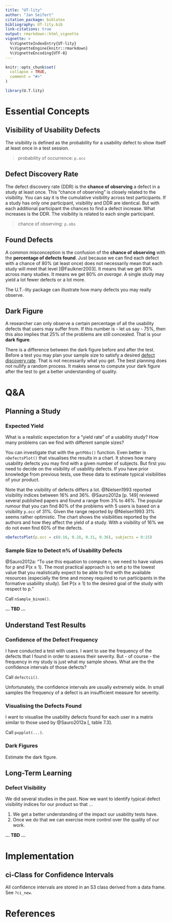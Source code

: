 ```yaml
---
title: "UT-lity"
author: "Jan Seifert"
citation_package: biblatex
bibliography: UT-lity.bib
link-citations: true
output: rmarkdown::html_vignette
vignette: >
  %\VignetteIndexEntry{UT-lity}
  %\VignetteEngine{knitr::rmarkdown}
  %\VignetteEncoding{UTF-8}
---
```




```r
knitr::opts_chunk$set(
  collapse = TRUE,
  comment = "#>"
)
```

```r
library(U.T.lity)
```


# Essential Concepts

## Visibility of Usability Defects

The visibility is defined as the probability for a usability defect to show itself at least once in a test session.

> probability of occurrence: `p.occ`



## Defect Discovery Rate {#ddr}

The defect discovery rate (DDR) is the **chance of observing** a defect in a study at least once. This "chance of observing" is closely related to the visibility. You can say it is the cumulative visibility across test participants. If a study has only one participant, visibility and DDR are identical. But with each additional participant the chances to find a defect increase. What increases is the DDR. The visibility is related to each single participant.

> chance of observing: `p.obs`


## Found Defects

A common misconception is the confusion of the **chance of observing** with the **percentage of defects found**. Just because we can find each defect with a chance of 80% (at least once) does not necessarily mean that each study will meet that level [@Faulkner2003]. It means that we get 80% across many studies. It means we get 80% *on average*. A single study may yield a lot fewer defects or a lot more.

The U.T.-lity package can illustrate how many defects you may really observe. 


## Dark Figure

A researcher can only observe a certain percentage of all the usability defects that users may suffer from. If this number is - let us say - 75%, then this also implies that 25% of the problems are still concealed. That is your **dark figure**.

There is a difference between the dark figure before and after the test. Before a test you may plan your sample size to satisfy a desired [defect discovery rate](#ddr). That is not necessarily what you get. The best planning does not nullify a random process. It makes sense to compute your dark figure after the test to get a better understanding of quality.





# Q&A

## Planning a Study

### Expected Yield

What is a realistic expectation for a "yield rate" of a usability study? How many problems can we find with different sample sizes?

You can investigate that with the `getPObs()` function. Even better is `nDefectsPlot()` that visualises the results in a chart. It shows how many usability defects you may find with a given number of subjects. But first you need to decide on the visibility of usability defects. If you have prior knowledge from previous tests, use these data to estimate typical visibilities of your product.

Note that the visibility of defects differs a lot. @Nielsen1993 reported visibility indices between 16% and 36%. @Sauro2012a [p. 149] reviewed several published papers and found a range from 3% to 46%. The popular rumour that you can find 80% of the problems with 5 users is based on a visibility `p.occ` of 31%. Given the range reported by @Nielsen1993 31% seems rather optimistic. The chart shows the visibilities reported by the authors and how they affect the yield of a study. With a visibility of 16% we do not even find 60% of the defects.


```r
nDefectsPlot(p.occ = c(0.16, 0.28, 0.31, 0.36), subjects = 0:15)
```



### Sample Size to Detect n% of Usability Defects

@Sauro2012a: "To use this equation to compute n, we need to have values for p and P(x ≥ 1). The most practical approach is to set p to the lowest value that you realistically expect to be able to find with the available resources (especially the time and money required to run participants in the formative usability study). Set P(x ≥ 1) to the desired goal of the study with respect to p."

Call `nSample_binom()`.

**... TBD ...**


## Understand Test Results

### Confidence of the Defect Frequency

I have conducted a test with users. I want to use the frequency of the defects that I found in order to assess their severity. But - of course - the frequency in my study is just what my sample shows. What are the the confidence intervals of those defects? 

Call `defectci()`.

Unfortunately, the confidence intervals are usually extremely wide. In small samples the frequency of a defect is an insufficient measure for severity.




### Visualising the Defects Found

I want to visualise the usability defects found for each user in a matrix similar to those used by @Sauro2012a [, table 7.3]. 

Call `pxpplot(...)`.


### Dark Figures

Estimate the dark figure.



## Long-Term Learning

### Defect Visibility

We did several studies in the past. Now we want to identify typical defect visibility indices for our product so that ...

1. We get a better understanding of the impact our usability tests have.
1. Once we do that we can exercise more control over the quality of our work.

**... TBD ...**




# Implementation

## ci-Class for Confidence Intervals

All confidence intervals are stored in an S3 class derived from a data frame. See `?ci_new`.




# References

<div id="refs"></div>
